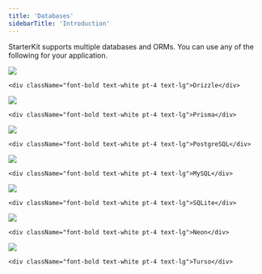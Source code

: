 ```yaml
---
title: 'Databases'
sidebarTitle: 'Introduction'
---
```


StarterKit supports multiple databases and ORMs. You can use any of the following for your application.

<CardGroup cols={2}>
  <Card href="/starterkit/databases/drizzle">
    <img className="w-10" src="/images/drizzle.svg" />
    
    <div className="font-bold text-white pt-4 text-lg">Drizzle</div>
  </Card>

  <Card href="/starterkit/databases/prisma">
    <img className="w-10" src="/images/prisma.svg" />
    
    <div className="font-bold text-white pt-4 text-lg">Prisma</div>
  </Card>

  <Card href="/starterkit/databases/postgresql">
    <img className="w-10" src="/images/postgresql.svg" />
    
    <div className="font-bold text-white pt-4 text-lg">PostgreSQL</div>
  </Card>

  <Card href="/starterkit/databases/mysql">
    <img className="w-10" src="/images/mysql.svg" />
    
    <div className="font-bold text-white pt-4 text-lg">MySQL</div>
  </Card>

  <Card href="/starterkit/databases/sqlite">
    <img className="w-10" src="/images/sqlite.svg" />
    
    <div className="font-bold text-white pt-4 text-lg">SQLite</div>
  </Card>

  <Card href="/starterkit/databases/neon">
    <img className="w-10" src="/images/neon.svg" />
    
    <div className="font-bold text-white pt-4 text-lg">Neon</div>
  </Card>

  <Card href="/starterkit/databases/turso">
    <img className="w-10" src="/images/turso.svg" />
    
    <div className="font-bold text-white pt-4 text-lg">Turso</div>
  </Card>
</CardGroup>
